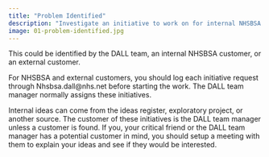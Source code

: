 ```yaml
---
title: "Problem Identified"
description: "Investigate an initiative to work on for internal NHSBSA customer, or an external customer."
image: 01-problem-identified.jpg
---
```


This could be identified by the DALL team, an internal NHSBSA customer, or an external customer.

For NHSBSA and external customers, you should log each initiative request through Nhsbsa.dall@nhs.net before starting the work. The DALL team manager normally assigns these initiatives.

Internal ideas can come from the ideas register, exploratory project, or another source. The customer of these initiatives is the DALL team manager unless a customer is found. If you, your critical friend or the DALL team manager has a potential customer in mind, you should setup a meeting with them to explain your ideas and see if they would be interested.
